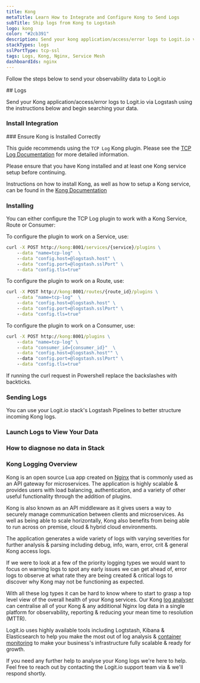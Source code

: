 ```yaml
---
title: Kong
metaTitle: Learn How to Integrate and Configure Kong to Send Logs
subTitle: Ship logs from Kong to Logstash
logo: kong
color: "#2cb391"
description: Send your kong application/access/error logs to Logit.io via Logstash using the instructions below and begin searching your data
stackTypes: logs
sslPortType: tcp-ssl
tags: Logs, Kong, Nginx, Service Mesh
dashboardIds: nginx
---
```


Follow the steps below to send your observability data to Logit.io

<Steps>
  ## Logs

  Send your Kong application/access/error logs to Logit.io via Logstash using the instructions below and begin searching your data.
  
  ### Install Integration
  <InstallIntegration/>
### Ensure Kong is Installed Correctly

This guide recommends using the `TCP Log` Kong plugin. Please see the [TCP Log Documentation](https://docs.konghq.com/hub/kong-inc/tcp-log/) for more detailed information.
        
Please ensure that you have Kong installed and at least one Kong service setup before continuing.

Instructions on how to install Kong, as well as how to setup a Kong service, can be found in the [Kong Documentation](https://docs.konghq.com/)

### Installing

You can either configure the TCP Log plugin to work with a Kong Service, Route or Consumer:
        
To configure the plugin to work on a Service, use:

```cmd copy
curl -X POST http://kong:8001/services/{service}/plugins \
    --data "name=tcp-log"  \
    --data "config.host=@logstash.host" \
    --data "config.port=@logstash.sslPort" \
    --data "config.tls=true"        
```

To configure the plugin to work on a Route, use:

```cmd copy
curl -X POST http://kong:8001/routes/{route_id}/plugins \
    --data "name=tcp-log"  \
    --data "config.host=@logstash.host" \
    --data "config.port=@logstash.sslPort" \
    --data "config.tls=true"        
```

To configure the plugin to work on a Consumer, use:

```cmd copy
curl -X POST http://kong:8001/plugins \
    --data "name=tcp-log" \
    --data "consumer_id={consumer_id}"  \
    --data "config.host=@logstash.host"" \
    --data "config.port=@logstash.sslPort" \
    --data "config.tls=true"            
```

If running the curl request in Powershell replace the backslashes with backticks.

### Sending Logs

You can use your Logit.io stack's Logstash Pipelines to better structure incoming Kong logs.

<EditPipeline/>

### Launch Logs to View Your Data

  <LaunchVisualizer type="logs" />

### How to diagnose no data in Stack

<DiagnoseNoData />
</Steps>

### Kong Logging Overview

Kong is an open source Lua app created on [Nginx](/integrations/nginx) that 
is commonly used as an API gateway for microservices. The application is highly scalable & 
provides users with load balancing, authentication, and a variety of other useful 
functionality through the addition of plugins.

Kong is also known as an API middleware as it gives users a way to securely manage 
communication between clients and microservices. As well as being able to scale 
horizontally, Kong also benefits from being able to run across on premise, 
cloud & hybrid cloud environments.

The application generates a wide variety of logs with varying severities for further 
analysis & parsing including debug, info, warn, error, crit & general Kong access logs.

If we were to look at a few of the priority logging types we would want to 
focus on warning logs to spot any early issues we can get ahead of, error logs 
to observe at what rate they are being created & critical logs to 
discover why Kong may not be functioning as expected.

With all these log types it can be hard to know where to start to grasp a top 
level view of the overall health of your Kong services. Our 
Kong [log analyser](https://logit.io/solutions/analysis/log-analysis) can centralise 
all of your Kong & any additional Nginx log data in a single platform for observability, 
reporting & reducing your mean time to resolution (MTTR).

Logit.io uses highly available tools including Logtstash, Kibana & Elasticsearch to 
help you make the most out of log analysis & [container monitoring](https://logit.io/solutions/monitoring/container-monitoring/) to 
make your business's infrastructure fully scalable & ready for growth. 

If you need any further help to analyse your Kong logs we're here to help. 
Feel free to reach out by contacting the Logit.io support 
team via <IntercomButton text="live chat"/> & we'll respond shortly.